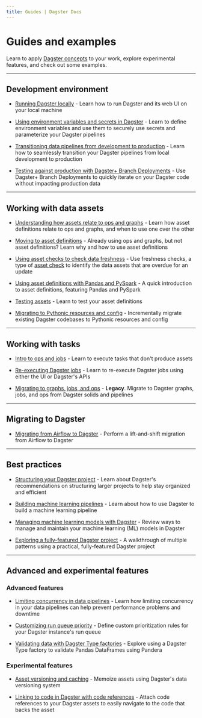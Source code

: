 ```yaml
---
title: Guides | Dagster Docs
---
```


# Guides and examples

Learn to apply [Dagster concepts](/concepts) to your work, explore experimental features, and check out some examples.

---

## Development environment

- [Running Dagster locally](/guides/running-dagster-locally) - Learn how to run Dagster and its web UI on your local machine

- [Using environment variables and secrets in Dagster](/guides/dagster/using-environment-variables-and-secrets) - Learn to define environment variables and use them to securely use secrets and parameterize your Dagster pipelines

- [Transitioning data pipelines from development to production](/guides/dagster/transitioning-data-pipelines-from-development-to-production) - Learn how to seamlessly transition your Dagster pipelines from local development to production

- [Testing against production with Dagster+ Branch Deployments](/guides/dagster/branch_deployments) - Use Dagster+ Branch Deployments to quickly iterate on your Dagster code without impacting production data

---

## Working with data assets

- [Understanding how assets relate to ops and graphs](/guides/dagster/how-assets-relate-to-ops-and-graphs) - Learn how asset definitions relate to ops and graphs, and when to use one over the other

- [Moving to asset definitions](/guides/dagster/enriching-with-software-defined-assets) - Already using ops and graphs, but not asset definitions? Learn why and how to use asset definitions

- [Using asset checks to check data freshness](/concepts/assets/asset-checks/checking-for-data-freshness) - Use freshness checks, a type of [asset check](/concepts/assets/asset-checks) to identify the data assets that are overdue for an update

- [Using asset definitions with Pandas and PySpark](/guides/dagster/software-defined-assets) - A quick introduction to asset definitions, featuring Pandas and PySpark

- [Testing assets](/guides/dagster/testing-assets) - Learn to test your asset definitions

- [Migrating to Pythonic resources and config](/guides/dagster/migrating-to-pythonic-resources-and-config) - Incrementally migrate existing Dagster codebases to Pythonic resources and config

---

## Working with tasks

- [Intro to ops and jobs](/guides/dagster/intro-to-ops-jobs) - Learn to execute tasks that don't produce assets

- [Re-executing Dagster jobs](/guides/dagster/re-execution) - Learn to re-execute Dagster jobs using either the UI or Dagster's APIs

- [Migrating to graphs, jobs, and ops](https://legacy-versioned-docs.dagster.dagster-docs.io/0.15.7/guides/dagster/graph_job_op) - **Legacy**. Migrate to Dagster graphs, jobs, and ops from Dagster solids and pipelines

---

## Migrating to Dagster

- [Migrating from Airflow to Dagster](/integrations/airflow/migrating-to-dagster) - Perform a lift-and-shift migration from Airflow to Dagster

---

## Best practices

- [Structuring your Dagster project](/guides/dagster/recommended-project-structure) - Learn about Dagster's recommendations on structuring larger projects to help stay organized and efficient

- [Building machine learning pipelines](/guides/dagster/ml-pipeline) - Learn about how to use Dagster to build a machine learning pipeline

- [Managing machine learning models with Dagster](/guides/dagster/managing-ml) - Review ways to manage and maintain your machine learning (ML) models in Dagster

- [Exploring a fully-featured Dagster project](/guides/dagster/example_project) - A walkthrough of multiple patterns using a practical, fully-featured Dagster project

---

## Advanced and experimental features

### Advanced features

- [Limiting concurrency in data pipelines](/guides/limiting-concurrency-in-data-pipelines) - Learn how limiting concurrency in your data pipelines can help prevent performance problems and downtime

- [Customizing run queue priority](/guides/customizing-run-queue-priority) - Define custom prioritization rules for your Dagster instance's run queue

- [Validating data with Dagster Type factories](/guides/dagster/dagster_type_factories) - Explore using a Dagster Type factory to validate Pandas DataFrames using Pandera

### Experimental features

- [Asset versioning and caching](/guides/dagster/asset-versioning-and-caching) - Memoize assets using Dagster's data versioning system

- [Linking to code in Dagster with code references](/guides/dagster/code-references) - Attach code references to your Dagster assets to easily navigate to the code that backs the asset

[def]: /guides/dagster/
